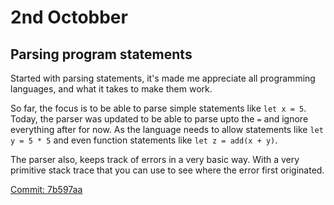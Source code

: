 # 2nd Octobber

## Parsing program statements

Started with parsing statements, it's made me appreciate all programming languages, 
and what it takes to make them work.

So far, the focus is to be able to parse simple statements like `let x = 5`. Today, the parser 
was updated to be able to parse upto the `=` and ignore everything after for now. As the 
language needs to allow statements like `let y = 5 * 5` and even function statements like 
`let z = add(x + y)`.

The parser also, keeps track of errors in a very basic way. With a very primitive stack trace 
that you can use to see where the error first originated.

[Commit: 7b597aa](https://github.com/Cijin/go-interpreter/commit/7b597aab7a3678ca3ad7bf553271df31484e87fc)
